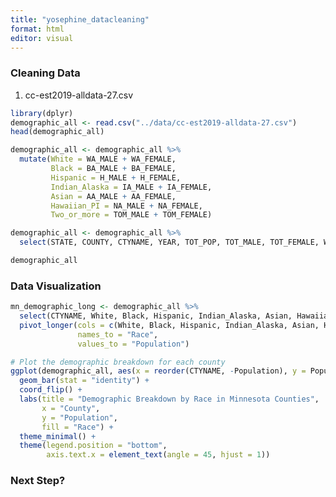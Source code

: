 ```yaml
---
title: "yosephine_datacleaning"
format: html
editor: visual
---
```


### Cleaning Data

1.  cc-est2019-alldata-27.csv

```r
library(dplyr)
demographic_all <- read.csv("../data/cc-est2019-alldata-27.csv")
head(demographic_all)
```

```r
demographic_all <- demographic_all %>%
  mutate(White = WA_MALE + WA_FEMALE,
         Black = BA_MALE + BA_FEMALE,
         Hispanic = H_MALE + H_FEMALE,
         Indian_Alaska = IA_MALE + IA_FEMALE,
         Asian = AA_MALE + AA_FEMALE,
         Hawaiian_PI = NA_MALE + NA_FEMALE,
         Two_or_more = TOM_MALE + TOM_FEMALE)

demographic_all <- demographic_all %>% 
  select(STATE, COUNTY, CTYNAME, YEAR, TOT_POP, TOT_MALE, TOT_FEMALE, White, Black, Hispanic, Indian_Alaska, Asian, Hawaiian_PI, Two_or_more)

demographic_all
```

### Data Visualization

```r
mn_demographic_long <- demographic_all %>%
  select(CTYNAME, White, Black, Hispanic, Indian_Alaska, Asian, Hawaiian_PI, Two_or_more) %>%
  pivot_longer(cols = c(White, Black, Hispanic, Indian_Alaska, Asian, Hawaiian_PI, Two_or_more),
               names_to = "Race",
               values_to = "Population")

# Plot the demographic breakdown for each county
ggplot(demographic_all, aes(x = reorder(CTYNAME, -Population), y = Population, fill = Race)) +
  geom_bar(stat = "identity") +
  coord_flip() +
  labs(title = "Demographic Breakdown by Race in Minnesota Counties",
       x = "County",
       y = "Population",
       fill = "Race") +
  theme_minimal() +
  theme(legend.position = "bottom",
        axis.text.x = element_text(angle = 45, hjust = 1))
```


### Next Step?

